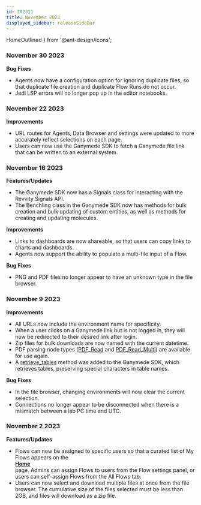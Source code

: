 ```yaml
---
id: 202311
title: November 2023
displayed_sidebar: releaseSideBar
---
```


  HomeOutlined
} from '@ant-design/icons';

### November 30 2023
**Bug Fixes**
- Agents now have a configuration option for ignoring duplicate files, so that duplicate file creation and duplicate Flow Runs do not occur.
- Jedi LSP errors will no longer pop up in the editor notebooks.

### November 22 2023
**Improvements**
- URL routes for Agents, Data Browser and settings were updated to more accurately reflect selections on each page.
- Users can now use the Ganymede SDK to fetch a Ganymede file link that can be written to an external system.

### November 16 2023
**Features/Updates**
- The Ganymede SDK now has a Signals class for interacting with the Revvity Signals API.
- The Benchling class in the Ganymede SDK now has methods for bulk creation and bulk updating of custom entities, as well as methods for creating and updating molecules.

**Improvements**
- Links to dashboards are now shareable, so that users can copy links to charts and dashboards.
- Agents now support the ability to populate a multi-file input of a Flow.

**Bug Fixes**
- PNG and PDF files no longer appear to have an unknown type in the file browser.

### November 9 2023
**Improvements**
- All URLs now include the environment name for specificity.
- When a user clicks on a Ganymede link but is not logged in, they will now be redirected to their desired link after login.
- Zip files for bulk downloads are now named with the current datetime.
- PDF parsing node types ([PDF_Read](../nodes/File/PDF_Read.md) and [PDF_Read_Multi](../nodes/File/PDF_Read.md)) are available for use again.
- A [retrieve_tables](../sdk/GanymedeClass.mdx#method-retrieve_tables) method was added to the Ganymede SDK, which retrieves tables, preserving special characters in table names. 

**Bug Fixes**
- In the file browser, changing environments will now clear the current selection.
- Connections no longer appear to be disconnected when there is a mismatch between a lab PC time and UTC.

### November 2 2023
**Features/Updates**
- Flows can now be assigned to specific users so that a curated list of My Flows appears on the [<div className="button darkblue_button"><HomeOutlined /> **Home**</div>](../Home.mdx) page. Admins can assign Flows to users from the Flow settings panel, or users can self-assign Flows from the All Flows tab.
- Users can now select and download multiple files at once from the file browser. The cumulative size of the files selected must be less than 2GB, and files will download as a zip file.
